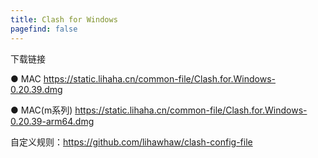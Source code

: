 ```yaml
---
title: Clash for Windows
pagefind: false
---
```


下载链接

● MAC https://static.lihaha.cn/common-file/Clash.for.Windows-0.20.39.dmg

● MAC(m系列) https://static.lihaha.cn/common-file/Clash.for.Windows-0.20.39-arm64.dmg

自定义规则：https://github.com/lihawhaw/clash-config-file
